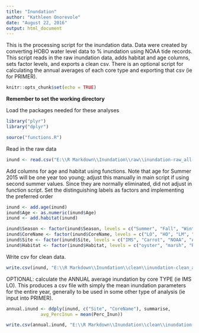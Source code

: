 ```yaml
---
title: "Inundation"
author: "Kathleen Onorevole"
date: "August 22, 2016"
output: html_document
---
```


This is the processing script for the inundation data. Data were created by converting HOBO water level data to % inundation using NOAA tide records.  This script reads in the raw inundation data, adds habitat and age columns, sets factor levels, and exports a clean csv. There is an optional script for calculating the annual averages of each core type and exporting that csv (ie for PRIMER).

```r
knitr::opts_chunk$set(echo = TRUE)
```

**Remember to set the working directory**

Load the packages needed for these analyses
```r

library("plyr")
library("dplyr")

source("functions.R")
```

Read in the raw data
``` r

inund <- read.csv("E:\\R Markdown\\Inundation\\raw\\inundation-raw_all-sites_all-seasons.csv", header = T, stringsAsFactors = F)

```


Add columns for age and habitat using functions. Note that age for Summer 2015 will be one year too young; adjust this manually in main script if using second summer values. Since they are normally eliminated, did not adjust in function script.
Set the distinguishing labels as factors and implementing the preferred order
``` r

inund <- add.age(inund)
inund$Age <- as.numeric(inund$Age)
inund <- add.habitat(inund)

inund$Season <- factor(inund$Season, levels = c("Summer", "Fall", "Winter", "Spring", "Summer15"))
inund$CoreName <- factor(inund$CoreName, levels = c("LO", "HO", "LM", "MM", "HM", "Ref"))
inund$Site <- factor(inund$Site, levels = c("IMS", "Carrot", "NOAA", "Army"))
inund$Habitat <- factor(inund$Habitat, levels = c("oyster", "marsh", "Ref"))

```

Write csv for clean data.
``` r

write.csv(inund, "E:\\R Markdown\\Inundation\\clean\\inundation-clean_all-sites_all-seasons.csv", row.names = F)

```

OPTIONAL: calculate the ANNUAL average inundation by core TYPE (ie IMS LO).  This produces a csv file with simply the mean inundation parameters for the entire year, generally to be used in some other type of analysis (ie input into PRIMER).
``` r

annual.inund <- ddply(inund, c("Site", "CoreName"), summarise,
             avg_PercInun = mean(Perc_Inun))

write.csv(annual.inund, "E:\\R Markdown\\Inundation\\clean\\inundation-by-type_annual-avg_all-sites.csv", row.names = F)

```
